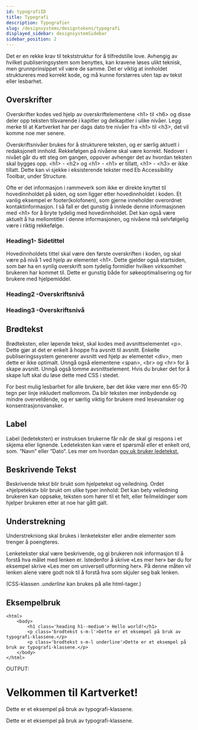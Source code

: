 ```yaml
---
id: typografiID
title: Typografi
description: Typografier
slug: /designsystems/designtokens/typografi
displayed_sidebar: designsystemSidebar
sidebar_position: 2
---
```



Det er en rekke krav til tekststruktur for å tilfredstille love. Avhengig av hvilket publiseringsystem som benyttes, kan kravene løses ulikt teknisk, men grunnprinsippet vil være de samme.
Det er viktig at innholdet struktureres med korrekt kode, og må kunne forstørres uten tap av tekst eller lesbarhet. 


## Overskrifter
Overskrifter kodes ved hjelp av overskriftelementene <h1\> til <h6\> og disse deler opp teksten tilsvarende i kapitler og delkapitler i ulike nivåer. Legg merke til at Kartverket har per dags dato tre nivåer fra <h1\> til <h3\>, det vil komme noe mer senere. 

Overskriftsnivåer brukes for å strukturere teksten, og er særlig aktuelt i redaksjonelt innhold. 
Rekkefølgen på nivåene skal være korrekt. Nedover i nivået går du ett steg om gangen, oppover avhenger det av hvordan teksten skal bygges opp. <h1\> - <h2\> og <h1\> - <h1\> er tillatt, <h1\> - <h3\> er ikke tillatt.
Dette kan vi sjekke i eksisterende tekster med Eb Accessibility Toolbar, under Structure. 

Ofte er det informasjon i rammeverk som ikke er direkte knyttet til hovedinnholdet på siden, og som ligger etter hovedinnholdet i koden. Et vanlig eksempel er footer(kolofonen), som gjerne inneholder overordnet kontaktinformasjon.
I så fall er det gunstig å innlede denne informasjonen med <h1\> for å bryte tydelig med hovedinnholdet. Det kan også være aktuelt å ha mellomtitler i denne informasjonen, og nivåene må selvfølgelig være i riktig rekkefølge.  

### Heading1- Sidetittel
Hovedinnholdets tittel skal være den første overskriften i koden, og skal være på nivå 1 ved hjelp av elementet <h1\>. Dette gjelder også startsiden, som bør ha en synlig overskrift som tydelig formidler hvilken virksomhet brukeren har kommet til.
Dette er gunstig både for søkeoptimalisering og for brukere med hjelpemiddel. 


<Heading1/>


### Heading2 -Overskriftsnivå
<Heading2/>

### Heading3 -Overskriftsnivå
<Heading3/>

## Brødtekst

Brødteksten, eller løpende tekst, skal kodes med avsnittselementet <p\>. Dette gjør at det er enkelt å hoppe fra avsnitt til avsnitt. Enkelte publiseringssystem genererer avsnitt ved hjelp av elementet <div\>, men dette er ikke optimalt. 
Unngå også elementene <span\>, <br\> og <hr\> for å skape avsnitt. Unngå også tomme avsnittselement. Hvis du bruker det for å skape luft skal du løse dette med CSS i stedet. 

For best mulig lesbarhet for alle brukere, bør det ikke være mer enn 65-70 tegn per linje inkludert mellomrom. Da blir teksten mer innbydende og mindre overveldende, og er særlig viktig for brukere med lesevansker og konsentrasjonsvansker. 

<Brodtekst/>


## Label
Label (ledeteksten) er instruksen brukerne får når de skal gi respons i et skjema eller lignende. Ledeteksten kan være et spørsmål eller et enkelt ord, som. “Navn” eller “Dato“. Les mer om hvordan <a href="https://www.gov.uk/" class='underline'> gov.uk bruker ledetekst. </a> 
  
<Label/>

## Beskrivende Tekst 
Beskrivende tekst blir brukt som hjelpetekst og veiledning. Ordet «hjelpetekst» blir brukt om ulike typer innhold: Det kan bety veiledning brukeren kan oppsøke, teksten som hører til et felt, eller feilmeldinger som hjelper brukeren etter at noe har gått galt.
<BeskrivendeTekst/>

## Understrekning
Understrekniong skal brukes i lenketekster eller andre elementer som trenger å poengteres. 

Lenketekster skal være beskrivende, og gi brukeren nok informasjon til å forstå hva målet med lenken er. 
Istedenfor å skrive «Les mer her» bør du for eksempel skrive «Les mer om universell utforming her». På denne måten vil lenken alene være godt nok til å forstå hva som skjuler seg bak lenken.

(CSS-klassen _.underline_ kan brukes på alle html-tager.)
<Underline/>

## Eksempelbruk
```markup title="/.html"
<html>
    <body>
        <h1 class='heading h1--medium'> Hello world!</h1>
        <p class='brodtekst s-m-l'>Dette er et eksempel på bruk av typografi-klassene.</p>
        <p class='brodtekst s-m-l underline'>Dette er et eksempel på bruk av typografi-klassene.</p>
    </body>
</html>

```

OUTPUT: 

<html>
    <body>
        <h1 class='heading h1--medium'> Velkommen til Kartverket!</h1>
        <p class='brodtekst s-m-l'>Dette er et eksempel på bruk av typografi-klassene.</p>
        <p class='brodtekst s-m-l underline'> Dette er et eksempel på bruk av typografi-klassene.</p>
    </body>
</html>
